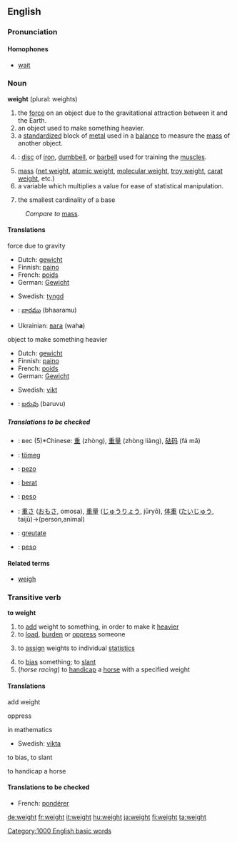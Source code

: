 ==English==

===Pronunciation===
====Homophones====
*[[wait]]

===Noun===
'''weight''' (plural: weights)

#the [[force]] on an object due to the gravitational attraction between it and the Earth.
#an object used to make something heavier.
#a [[standardized]] block of [[metal]] used in a [[balance]] to measure the [[mass]] of another object.
#{{weightlifting}}: [[disc]] of [[iron]], [[dumbbell]], or [[barbell]] used for training the [[muscle]]s.
#[[mass]] ([[net weight]], [[atomic weight]], [[molecular weight]], [[troy weight]], [[carat weight]], etc.)
#a variable which multiplies a value for ease of statistical manipulation.
#{{topology}} the smallest cardinality of a base

:''Compare to'' [[mass]].

====Translations====
; force due to gravity
{{top}}
*Dutch: [[gewicht]]
*Finnish: [[paino]]
*French: [[poids]]
*German: [[Gewicht]] {{n}}
{{mid}}
*Swedish: [[tyngd]] {{c}}
*{{te}}: [[భారము]] (bhaaramu)
*Ukrainian: [[вага]] (wah'''a''') {{f}}
{{bottom}}
;object to make something heavier
{{top}}
*Dutch: [[gewicht]]
*Finnish: [[paino]]
*French: [[poids]]
*German: [[Gewicht]] {{n}}
{{mid}}
*Swedish: [[vikt]] {{c}}
*{{te}}: [[బరువు]] (baruvu)
{{bottom}}

=====Translations to be checked=====
<!--Remove this section once all of the translations below have been moved into the tables above.-->
{{checktrans}}
*{{ttbc|Russian}}: вес (5)*Chinese: [[重]] (zhòng), [[重量]] (zhòng liàng), [[砝码]] (fá mǎ)
*{{ttbc|Hungarian}}: [[tömeg]]
*{{ttbc|Ido}} : [[pezo]]
*{{ttbc|Indonesian}}: [[berat]]
*{{ttbc|Italian}}: [[peso]] {{m}}
*{{ttbc|Japanese}}: [[重さ]] ([[おもさ]], omosa), [[重量]] ([[じゅうりょう]], jūryō), [[体重]] ([[たいじゅう]], taijū)→(person,animal)
*{{ttbc|Romanian}}: [[greutate]] {{f}}
*{{ttbc|Spanish}}: [[peso]]

====Related terms====
*[[weigh]]
[[Category:1000 English basic words]]

===Transitive verb===
'''to weight'''
# to [[add]] weight to something, in order to make it [[heavier]]
# to [[load]], [[burden]] or [[oppress]] someone
#{{mathematics}} to [[assign]] weights to individual [[statistic]]s
# to [[bias]] something; to [[slant]]
#(''horse racing'') to [[handicap]] a [[horse]] with a specified weight

====Translations====
;add weight
{{top}}
{{mid}}
{{bottom}}
;oppress
{{top}}
{{mid}}
{{bottom}}
;in mathematics
{{top}}
{{mid}}
*Swedish: [[vikta]]
{{bottom}}
;to bias, to slant
{{top}}
{{mid}}
{{bottom}}
;to handicap a horse
{{top}}
{{mid}}
{{bottom}}

{{checktrans}}
====Translations to be checked====
*French: [[pondérer]]

[[de:weight]]
[[fr:weight]]
[[it:weight]]
[[hu:weight]]
[[ja:weight]]
[[fi:weight]]
[[ta:weight]]